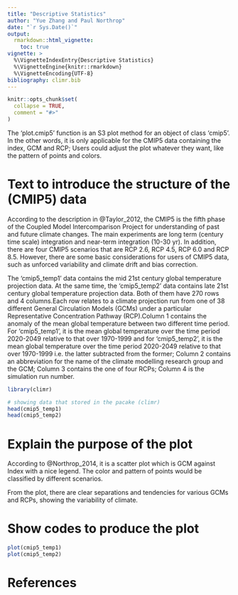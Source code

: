 ```yaml
---
title: "Descriptive Statistics"
author: "Yue Zhang and Paul Northrop"
date: "`r Sys.Date()`"
output: 
  rmarkdown::html_vignette:
    toc: true
vignette: >
  %\VignetteIndexEntry{Descriptive Statistics}
  %\VignetteEngine{knitr::rmarkdown}
  %\VignetteEncoding{UTF-8}
bibliography: climr.bib
---
```


```r
knitr::opts_chunk$set(
  collapse = TRUE,
  comment = "#>"
)
```

The 'plot.cmip5' function is an S3 plot method for an object of class 'cmip5'. In the other words, it is only applicable for the CMIP5 data containing the index, GCM and RCP; Users could adjust the plot whatever they want, like the pattern of points and colors.

# Text to introduce the structure of the (CMIP5) data

According to the description in @Taylor_2012, the CMIP5 is the fifth phase of the Coupled Model Intercomparison Project for understanding of past and future climate changes. The main experiments are long term (century time scale) integration and near-term integration (10-30 yr). In addition, there are four CMIP5 scenarios that are RCP 2.6, RCP 4.5, RCP 6.0 and RCP 8.5. However, there are some basic considerations for users of CMIP5 data, such as unforced variability and climate drift and bias correction. 

The 'cmip5_temp1' data contains the mid 21st century global temperature projection data. At the same time, the 'cmip5_temp2' data contains late 21st century global temperature projection data. Both of them have 270 rows and 4 columns.Each row relates to a climate projection run from one of 38 different General Circulation Models (GCMs) under a particular Representative Concentration Pathway (RCP).Column 1 contains the anomaly of the mean global temperature between two different time period. For 'cmip5_temp1', it is the mean global temperature over the time period 2020-2049 relative to that over 1970-1999 and for 'cmip5_temp2', it is the mean global temperature over the time period 2020-2049 relative to that over 1970-1999 i.e. the latter subtracted from the former; Column 2 contains an abbreviation for the name of the climate modelling research group and the GCM; Column 3 contains the one of four RCPs; Column 4 is the simulation run number.


```r
library(climr)

# showing data that stored in the pacake (climr)
head(cmip5_temp1)
head(cmip5_temp2)
```

# Explain the purpose of the plot

According to @Northrop_2014, it is a scatter plot which is GCM against Index with a nice legend. The color and pattern of points would be classified by different scenarios. 

From the plot, there are clear separations and tendencies for various GCMs and RCPs, showing the variability of climate.

# Show codes to produce the plot

```r
plot(cmip5_temp1)
plot(cmip5_temp2)
```

# References

